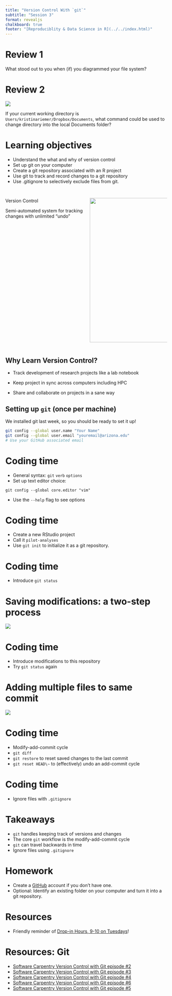 ```yaml
---
title: "Version Control With `git`"
subtitle: "Session 3"
format: revealjs
chalkboard: true
footer: "[Reproduciblity & Data Science in R](../../index.html)"
---
```


# Review 1

What stood out to you when (if) you diagrammed your file system?

# Review 2 {.smaller}

![](/lessons/2-shell/file-structure-example.png)

If your current working directory is `Users/kristinariemer/Dropbox/Documents`, what command could be used to change directory into the local Documents folder?

# Learning objectives

-   Understand the what and why of version control
-   Set up git on your computer
-   Create a git repository associated with an R project
-   Use git to track and record changes to a git repository
-   Use .gitignore to selectively exclude files from git.

## 

::: columns
::: {.column width="50%"}
[Version Control]{.r-fit-text}

Semi-automated system for tracking changes with unlimited "undo"
:::

::: {.column width="50%"}
![](phd_final.jpg){fig-align="center" width="449"}
:::
:::

## Why Learn Version Control?

-   Track development of research projects like a lab notebook

-   Keep project in sync across computers including HPC

-   Share and collaborate on projects in a sane way

## Setting up `git` (once per machine)

We installed git last week, so you should be ready to set it up!

``` .bash
git config --global user.name "Your Name"
git config --global user.email "youremail@arizona.edu" 
# Use your GitHub associated email
```

# Coding time

- General syntax: `git` `verb` `options`
- Set up text editor choice: 
```
git config --global core.editor "vim" 
```
- Use the `--help` flag to see options

# Coding time

- Create a new RStudio project
- Call it `pilot-analyses`
- Use `git init` to initialize it as a git repository.

# Coding time

- Introduce `git status`

# Saving modifications: a two-step process

![](git-simple.png)

# Coding time

- Introduce modifications to this repository
- Try `git status` again

# Adding multiple files to same commit

![](git-multiple.png)

# Coding time

- Modify-add-commit cycle
- `git diff`
- `git restore` to reset saved changes to the last commit
- `git reset HEAD\~` to (effectively) undo an add-commit cycle

# Coding time

- Ignore files with `.gitignore`

# Takeaways

- `git` handles keeping track of versions and changes
- The core `git` workflow is the modify-add-commit cycle
- `git` can travel backwards in time
- Ignore files using `.gitignore`

# Homework

-   Create a [GitHub](https://github.com) account if you don't have one.
-   Optional: Identify an existing folder on your computer and turn it into a git repository.

# Resources

- Friendly reminder of [Drop-in Hours, 9-10 on Tuesdays](https://datascience.cct.arizona.edu/drop-in-hours)!

# Resources: Git

-  [Software Carpentry Version Control with Git episode #2](https://swcarpentry.github.io/git-novice/02-setup)
-  [Software Carpentry Version Control with Git episode #3](https://swcarpentry.github.io/git-novice/03-create)
-  [Software Carpentry Version Control with Git episode #4](https://swcarpentry.github.io/git-novice/04-changes)
-  [Software Carpentry Version Control with Git episode #6](https://swcarpentry.github.io/git-novice/06-ignore)
-  [Software Carpentry Version Control with Git episode #5](https://swcarpentry.github.io/git-novice/05-history)